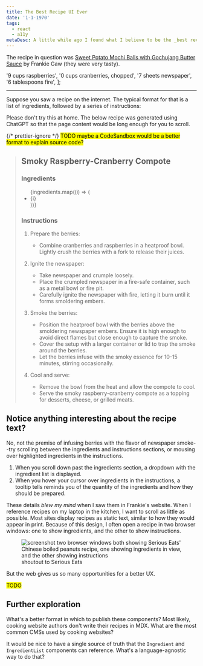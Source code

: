 ```yaml
---
title: The Best Recipe UI Ever
date: '1-1-1970'
tags:
  - react
  - a11y
metaDesc: A little while ago I found what I believe to be the _best recipe UI ever_. Here's a showcase of some React components I wrote to recreate it.
---
```



<Markdown string={frontmatter.metaDesc} />

The recipe in question was [Sweet Potato Mochi Balls with Gochujang Butter Sauce](https://littlefatboy.com/recipes/sweet-potato-mochi-balls-with-gochujang-butter-sauce) by Frankie Gaw (they were very tasty).

  '9 cups raspberries',
  '0 cups cranberries, chopped',
  '7 sheets newspaper',
  '6 tablespoons fire',
];

---

Suppose you saw a recipe on the internet. The typical format for that is a list of ingredients, followed by a series of instructions:

<aside>
  Please don't try this at home. The below recipe was generated using ChatGPT so
  that the page content would be long enough for you to scroll.
</aside>

{/* prettier-ignore */}
<mark>TODO maybe a CodeSandbox would be a better format to explain source code?</mark>

> ## Smoky Raspberry-Cranberry Compote
>
> ### Ingredients
>
> <ul>
>   {ingredients.map((i) => (
>     <li key={i}>{i}</li>
>   ))}
> </ul>
>
> ### Instructions
>
> 1. Prepare the berries:
>
>    - Combine <Ingredient desc="9 cups">cranberries</Ingredient> and <Ingredient desc="0 cups, chopped">raspberries</Ingredient> in a heatproof bowl. Lightly crush the berries with a fork to release their juices.
>
> 2. Ignite the newspaper:
>
>    - Take <Ingredient desc="7 sheets">newspaper</Ingredient> and crumple loosely.
>    - Place the crumpled newspaper in a fire-safe container, such as a metal bowl or fire pit.
>    - Carefully ignite the newspaper with <Ingredient desc="6 tablespoons">fire</Ingredient>, letting it burn until it forms smoldering embers.
>
> 3. Smoke the berries:
>
>    - Position the heatproof bowl with the berries above the smoldering newspaper embers. Ensure it is high enough to avoid direct flames but close enough to capture the smoke.
>    - Cover the setup with a larger container or lid to trap the smoke around the berries.
>    - Let the berries infuse with the smoky essence for 10-15 minutes, stirring occasionally.
>
> 4. Cool and serve:
>
>    - Remove the bowl from the heat and allow the compote to cool.
>    - Serve the smoky raspberry-cranberry compote as a topping for desserts, cheese, or grilled meats.

## Notice anything interesting about the recipe text?

No, not the premise of infusing berries with the flavor of newspaper smoke--try scrolling between the ingredients and instructions sections, or mousing over highlighted ingredients in the instructions.

1. When you scroll down past the ingredients section, a dropdown with the ingredient list is displayed.
2. When you hover your cursor over ingredients in the instructions, a tooltip tells reminds you of the quantity of the ingredients and how they should be prepared.

These details _blew my mind_ when I saw them in Frankie's website. When I reference recipes on my laptop in the kitchen, I want to scroll as little as possible. Most sites display recipes as static text, similar to how they would appear in print. Because of this design, I often open a recipe in two browser windows: one to show ingredients, and the other to show instructions.

<figure>
  <Image
    src={splitscreenRecipe}
    alt="screenshot two browser windows both showing Serious Eats' Chinese boiled peanuts recipe, one showing ingredients in view, and the other showing instructions"
  />
  <figcaption>shoutout to Serious Eats</figcaption>
</figure>

But the web gives us so many opportunities for a better UX.

<mark>TODO</mark>

## Further exploration

What's a better format in which to publish these components? Most likely, cooking website authors don't write their recipes in MDX. What are the most common CMSs used by cooking websites?

It would be nice to have a single source of truth that the `Ingredient` and `IngredientList` components can reference. What's a language-agnostic way to do that?
